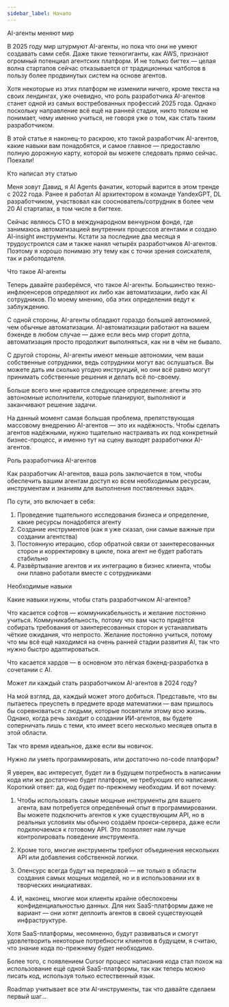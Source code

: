 ```yaml
---
sidebar_label: Начало
---
```


AI-агенты меняют мир

В 2025 году мир штурмуют AI-агенты, но пока что они не умеют создавать сами себя. Даже такие техногиганты, как AWS, признают огромный потенциал агентских платформ. И не только бигтех — целая волна стартапов сейчас отказывается от традиционных чатботов в пользу более продвинутых систем на основе агентов.

Хотя некоторые из этих платформ не изменили ничего, кроме текста на своих лендингах, уже очевидно, что роль разработчика AI-агентов станет одной из самых востребованных профессий 2025 года. Однако поскольку направление всё ещё на ранней стадии, никто толком не понимает, чему именно учиться, не говоря уже о том, как стать таким разработчиком.

В этой статье я наконец-то раскрою, кто такой разработчик AI-агентов, какие навыки вам понадобятся, и самое главное — предоставлю полную дорожную карту, которой вы можете следовать прямо сейчас. Поехали!

Кто написал эту статью

Меня зовут Давид, я AI Agents фанатик, который варится в этом тренде с 2022 года. Ранее я работал AI архитектором в команде YandexGPT, DL разработчиком, участвовал как сооснователь/сотрудник в более чем 20 AI стартапах, в том числе в бигтехе.

Сейчас являюсь CTO в международном венчурном фонде, где занимаюсь автоматизацией внутренних процессов агентами и создаю AI-insight инструменты. Кстати за последние два месяца я трудоустроился сам и также нанял четырёх разработчиков AI-агентов. Поэтому я хорошо понимаю эту тему как с точки зрения соискателя, так и работодателя.

Что такое AI-агенты

Теперь давайте разберёмся, что такое AI-агенты. Большинство техно-инфлюенсеров определяют их либо как автоматизации, либо как AI сотрудников. По моему мнению, оба этих определения ведут к заблуждению.

С одной стороны, AI-агенты обладают гораздо большей автономией, чем обычные автоматизации. AI-автоматизации работают на вашем бэкенде в любом случае — даже если весь мир сгорит дотла, автоматизация просто продолжит выполняться, как ни в чём не бывало.

С другой стороны, AI-агенты имеют меньше автономии, чем ваши собственные сотрудники, ведь сотрудники могут вас ослушаться. Вы можете дать им сколько угодно инструкций, но они всё равно могут принимать собственные решения и делать всё по-своему.

Больше всего мне нравится следующее определение: агенты это автономные исполнители, которые планируют, выполняют и заканчивают решение задачи.

На данный момент самая большая проблема, препятствующая массовому внедрению AI-агентов — это их надёжность. Чтобы сделать агентов надёжными, нужно тщательно настраивать их под конкретный бизнес-процесс, и именно тут на сцену выходят разработчики AI-агентов.

Роль разработчика AI-агентов

Как разработчик AI-агентов, ваша роль заключается в том, чтобы обеспечить вашим агентам доступ ко всем необходимым ресурсам, инструментам и знаниям для выполнения поставленных задач.

По сути, это включает в себя:

1. Проведение тщательного исследования бизнеса и определение, какие ресурсы понадобятся агенту
2. Создание инструментов (как я уже сказал, они самые важные при создании агентства)
3. Постоянную итерацию, сбор обратной связи от заинтересованных сторон и корректировку в цикле, пока агент не будет работать стабильно
4. Развёртывание агентов и их интеграцию в бизнес клиента, чтобы они плавно работали вместе с сотрудниками

Необходимые навыки

Какие навыки нужны, чтобы стать разработчиком AI-агентов?

Что касается софтов — коммуникабельность и желание постоянно учиться. Коммуникабельность, потому что вам часто придётся собирать требования от заинтересованных сторон и устанавливать чёткие ожидания, что непросто. Желание постоянно учиться, потому что мы всё ещё находимся на очень ранней стадии развития AI, так что нужно быстро адаптироваться.

Что касается хардов — в основном это лёгкая бэкенд-разработка в сочетании с AI.

Может ли каждый стать разработчиком AI-агентов в 2024 году?

На мой взгляд, да, каждый может этого добиться. Представьте, что вы пытаетесь преуспеть в предмете вроде математики — вам пришлось бы соревноваться с людьми, которые посвятили этому всю жизнь. Однако, когда речь заходит о создании ИИ-агентов, вы будете соперничать лишь с теми, кто имеет всего несколько месяцев опыта в этой области.

Так что время идеальное, даже если вы новичок.

Нужно ли уметь программировать, или достаточно no-code платформ?

Я уверен, вас интересует, будет ли в будущем потребность в написании кода или же достаточно будет платформ, не требующих его написания. Короткий ответ: да, код будет по-прежнему необходим. И вот почему:

1. Чтобы использовать самые мощные инструменты для вашего агента, вам потребуется определённый опыт в программировании. Вы можете подключить агентов к уже существующим API, но в реальных условиях мы обычно создаём прокси-сервера, даже если подключаемся к готовому API. Это позволяет нам лучше контролировать поведение инструмента.

2. Кроме того, многие инструменты требуют объединения нескольких API или добавления собственной логики.

3. Опенсурс всегда будут на передовой — не только в области создания самых мощных моделей, но и в использовании их в творческих инициативах.

4. И, наконец, многие мои клиенты крайне обеспокоены конфиденциальностью данных. Для них SaaS-платформы даже не вариант — они хотят деплоить агентов в своей существующей инфраструктуре.

Хотя SaaS-платформы, несомненно, будут развиваться и смогут удовлетворить некоторые потребности клиентов в будущем, я считаю, что знание кода по-прежнему будет необходимо.

Более того, с появлением Cursor процесс написания кода стал похож на использование ещё одной SaaS-платформы, так как теперь можно писать код, используя только естественный язык.

Roadmap учитывает все эти AI-инструменты, так что давайте сделаем первый шаг...
